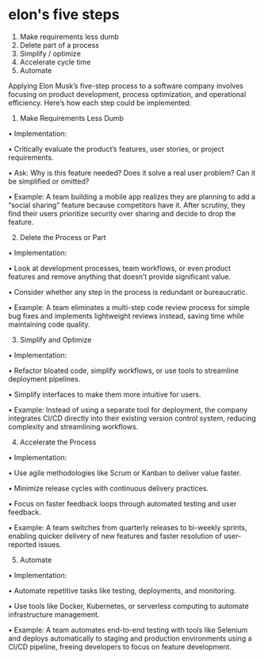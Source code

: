 # elon's five steps

1. Make requirements less dumb
2. Delete part of a process
3. Simplify / optimize 
4. Accelerate cycle time 
5. Automate 

Applying Elon Musk’s five-step process to a software company involves focusing on product development, process optimization, and operational efficiency. Here’s how each step could be implemented:



1. Make Requirements Less Dumb

• Implementation:

• Critically evaluate the product’s features, user stories, or project requirements.

• Ask: Why is this feature needed? Does it solve a real user problem? Can it be simplified or omitted?

• Example: A team building a mobile app realizes they are planning to add a “social sharing” feature because competitors have it. After scrutiny, they find their users prioritize security over sharing and decide to drop the feature.



2. Delete the Process or Part

• Implementation:

• Look at development processes, team workflows, or even product features and remove anything that doesn’t provide significant value.

• Consider whether any step in the process is redundant or bureaucratic.

• Example: A team eliminates a multi-step code review process for simple bug fixes and implements lightweight reviews instead, saving time while maintaining code quality.



3. Simplify and Optimize

• Implementation:

• Refactor bloated code, simplify workflows, or use tools to streamline deployment pipelines.

• Simplify interfaces to make them more intuitive for users.

• Example: Instead of using a separate tool for deployment, the company integrates CI/CD directly into their existing version control system, reducing complexity and streamlining workflows.



4. Accelerate the Process

• Implementation:

• Use agile methodologies like Scrum or Kanban to deliver value faster.

• Minimize release cycles with continuous delivery practices.

• Focus on faster feedback loops through automated testing and user feedback.

• Example: A team switches from quarterly releases to bi-weekly sprints, enabling quicker delivery of new features and faster resolution of user-reported issues.



5. Automate

• Implementation:

• Automate repetitive tasks like testing, deployments, and monitoring.

• Use tools like Docker, Kubernetes, or serverless computing to automate infrastructure management.

• Example: A team automates end-to-end testing with tools like Selenium and deploys automatically to staging and production environments using a CI/CD pipeline, freeing developers to focus on feature development.
